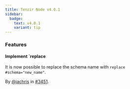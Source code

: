 ```yaml
---
title: Tenzir Node v4.0.1
sidebar:
  badge:
    text: v4.0.1
    variant: tip
---
```


### Features

#### Implement `replace

It is now possible to replace the schema name with `replace #schema="new_name"`.

By [@jachris](https://github.com/jachris) in [#3451](https://github.com/tenzir/tenzir/pull/3451).
